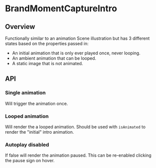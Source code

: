 
<Meta of={BrandMomentCaptureIntroStories} />

# BrandMomentCaptureIntro

<ResourceLinks
  sourceCode="https://github.com/cultureamp/kaizen-design-system/tree/main/packages/components/src/BrandMomentCaptureIntro"
  figma="https://www.figma.com/file/eZKEE5kXbEMY3lx84oz8iN/%F0%9F%92%9C-UI-Kit%3A-Heart?type=design&node-id=50195%3A251126&mode=design&t=AWARn1Fp8ago39Br-1"
  designGuidelines="https://cultureamp.atlassian.net/l/cp/58wsFtBe"
  className="!kz-mb-8"
/>

<KAIOInstallation exportNames="BrandMomentCaptureIntro" />

## Overview

Functionally similar to an animation Scene illustration but has 3 different states based on the properties passed in:
- An initial animation that is only ever played once, never looping.
- An ambient animation that can be looped.
- A static image that is not animated.

<Canvas of={BrandMomentCaptureIntroStories.Playground} />
<Controls of={BrandMomentCaptureIntroStories.Playground} />

## API

### Single animation
Will trigger the animation once.
<Canvas of={BrandMomentCaptureIntroStories.Animated} />

### Looped animation
Will render the a looped animation. Should be used with `isAnimated` to render the "initial" intro animation.
<Canvas of={BrandMomentCaptureIntroStories.Looped} />

### Autoplay disabled
If false will render the animation paused. This can be re-enabled clicking the pause sign on hover.
<Canvas of={BrandMomentCaptureIntroStories.Autoplay} />
